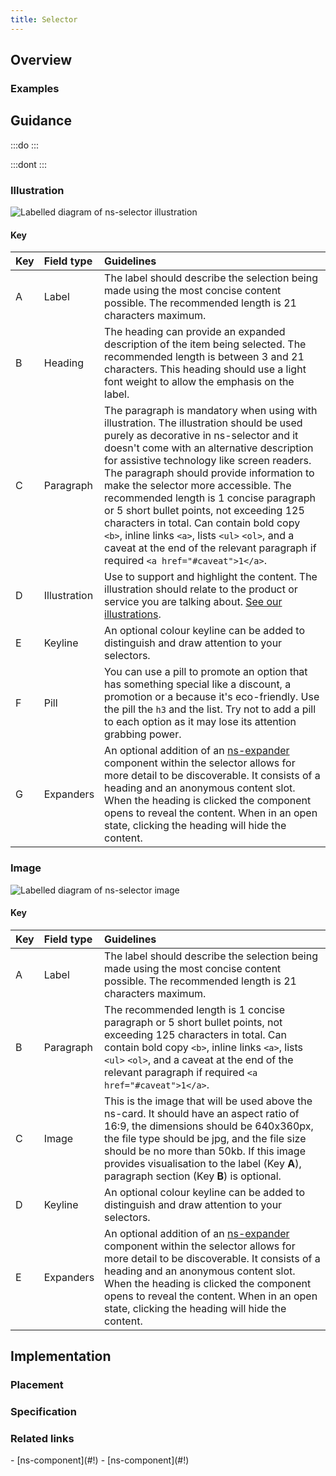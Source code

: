 ```yaml
---
title: Selector
---
```




## Overview

<CompDetails name={componentName} />

### Examples

<Tabs>
  <TabItem label="Standard">
    <ExampleViewer type="standard" />
  </TabItem>
  <TabItem label="Extended">
    <ExampleViewer type="standard" />
  </TabItem>
</Tabs>

## Guidance

:::do
:::

:::dont
:::

### Illustration

![Labelled diagram of ns-selector illustration](@assets/components/ns-selector/guidance-illustration.webp)

#### Key

| Key | Field type | Guidelines |
| :--- | :--- | :--- |
| <span class="marker">A</span> | Label | The label should describe the selection being made using the most concise content possible. The recommended length is 21 characters maximum. |
| <span class="marker">B</span> | Heading | The heading can provide an expanded description of the item being selected. The recommended length is between 3 and 21 characters. This heading should use a light font weight to allow the emphasis on the label. |
| <span class="marker">C</span> | Paragraph  | The paragraph is mandatory when using with illustration. The illustration should be used purely as decorative in ns-selector and it doesn't come with an alternative description for assistive technology like screen readers. The paragraph should provide information to make the selector more accessible. The recommended length is 1 concise paragraph or 5 short bullet points, not exceeding 125 characters in total. Can contain bold copy `<b>`, inline links `<a>`, lists `<ul>` `<ol>`, and a caveat at the end of the relevant paragraph if required `<a href="#caveat">1</a>`. |
| <span class="marker">D</span> | Illustration | Use to support and highlight the content. The illustration should relate to the product or service you are talking about. [See our illustrations](../guidelines/assets/#illustrations). |
| <span class="marker">E</span> | Keyline | An optional colour keyline can be added to distinguish and draw attention to your selectors. |
| <span class="marker">F</span> | Pill | You can use a pill to promote an option that has something special like a discount, a promotion or a because it's eco-friendly. Use the pill the `h3` and the list. Try not to add a pill to each option as it may lose its attention grabbing power. |
| <span class="marker">G</span> | Expanders | An optional addition of an [ns-expander](../components/ns-expander) component within the selector allows for more detail to be discoverable. It consists of a heading and an anonymous content slot. When the heading is clicked the component opens to reveal the content. When in an open state, clicking the heading will hide the content.

### Image

![Labelled diagram of ns-selector image](@assets/components/ns-selector/guidance-image.webp)

#### Key

| Key | Field type | Guidelines |
| :--- | :--- | :--- |
| <span class="marker">A</span> | Label | The label should describe the selection being made using the most concise content possible. The recommended length is 21 characters maximum. |
| <span class="marker">B</span> | Paragraph  | The recommended length is 1 concise paragraph or 5 short bullet points, not exceeding 125 characters in total. Can contain bold copy `<b>`, inline links `<a>`, lists `<ul>` `<ol>`, and a caveat at the end of the relevant paragraph if required `<a href="#caveat">1</a>`. |
| <span class="marker">C</span> | Image | This is the image that will be used above the ns-card. It should have an aspect ratio of 16:9, the dimensions should be 640x360px, the file type should be jpg, and the file size should be no more than 50kb. If this image provides visualisation to the label (Key **A**), paragraph section (Key **B**) is optional. |
| <span class="marker">D</span> | Keyline | An optional colour keyline can be added to distinguish and draw attention to your selectors. |
| <span class="marker">E</span> | Expanders | An optional addition of an [ns-expander](../components/ns-expander) component within the selector allows for more detail to be discoverable. It consists of a heading and an anonymous content slot. When the heading is clicked the component opens to reveal the content. When in an open state, clicking the heading will hide the content.

## Implementation

### Placement

<Placement name={componentName} />

### Specification

<Specification name={componentName} />

### Related links

<RelatedLinks name={componentName}>
- [ns-component](#!)
- [ns-component](#!)
</RelatedLinks>


